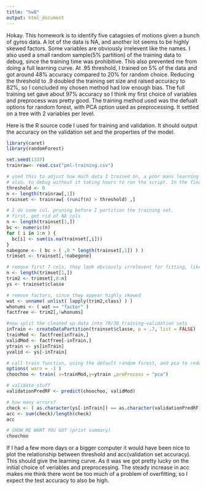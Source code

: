 ```yaml
---
title: "hw8"
output: html_document
---
```


Hokay. This homework is to identify five catagoies of motions given a bunch of gyros data. A lot of the data is NA, and another lot seems to be highly skewed factors. Some variables are obviously irrelevent like the names. I also used a small random sample(5% partition) of the training data to debug, since the training time was prohibitive. This also prevented me from doing a full learning curve. At .95 threshold, I trained on 5% of the data and got around 48% accuracy compared to 20% for random choice. Reducing the threshold to .9 doubled the training set size and raised accuracy to 82%, so I concluded my chosen method had low enough bias. The full training set gave about 97% accuracy so I think my first choice of variables and preprocess was pretty good. The training method used was the defualt options for random forest, with PCA option used as preprocessing. It settled on a tree with 2 variables per level.

Here is the R source code I used for training and validation. It should output the accuracy on the validation set and the properties of the model. 

```r
library(caret)
library(randomForest)

set.seed(1337)
trainraw<- read.csv("pml-training.csv")

# used this to adjust how much data I trained on, a poor mans learning curve.
# also, to debug without it taking hours to run the script. In the final run set threshold to 0.
threshold <- 0
n <- length(trainraw[,1])
trainset <- trainraw[ (runif(n) > threshold) ,]

# I do some col. pruning before I partition the training set.
# first, get rid of NA cols
n <- length(trainset[1,])
bc <- numeric(n)
for ( i in 1:n ) {
  bc[i] <- sum(is.na(trainset[,i]))
}
nabegone <- ( bc > ( .9 * length(trainset[,1]) ) )
trimset <- trainset[,!nabegone]

# remove first 7 cols, they look obviously irrelevent for fitting, like timestamps and names
n <- length(trimset[1,])
trim2 <- trimset[,8:n]
ys <- trainset$classe

# remove factors, since they appear highly skewed
wat <- unname( unlist( lapply(trim2,class) ) )
whonums <- ( wat == "factor" )
factfree <- trim2[,!whonums]

#now split the cleaned up data into 70/30 training-validation sets
inTrain <- createDataPartition(trainset$classe, p = .7, list = FALSE)
trainMod <- factfree[inTrain,]
validMod <- factfree[-inTrain,]
ytrain <- ys[inTrain]
yvalid <- ys[-inTrain]

# call train function, using the default random forest, and pca to reduce redundancy. Also random forest train was giving some odd warnings on mtry
options( warn = -1 )
choochoo <- train( x=trainMod,y=ytrain ,preProcess = "pca")

# validate stuff
validationPredRF <- predict(choochoo, validMod)

# how many errors? 
check <- ( as.character(ys[-inTrain]) == as.character(validationPredRF) )
acc <- sum(check)/length(check)
acc

# SHOW ME WHAT YOU GOT (print summary)
choochoo
```

If I had a few more days or a bigger computer it would have been nice to plot the relationship between threshold and acc(validation set accuracy). This should give the learning curve. As it was we got pretty lucky on the initial choice of veriables and preprocessing. The steady increase in acc makes me think there wont be too much of a problem of overfitting, so I expect the test accuracy to also be high.


